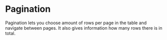 

<Meta of={PaginationStories} name="Info" />

# Pagination

Pagination lets you choose amount of rows per page in the table and navigate between pages. It also gives information how many rows there is in total.

<Primary />

<Controls />
